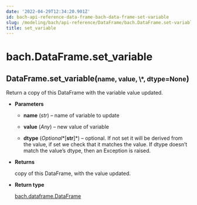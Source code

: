 ```yaml
---
date: '2022-04-29T12:34:20.901Z'
id: bach-api-reference-data-frame-bach-data-frame-set-variable
slug: /modeling/bach/api-reference/DataFrame/bach.DataFrame.set-variable/
title: set_variable
---
```


# bach.DataFrame.set_variable

<div class="method">
<h2 class="signature-class"><span class="additional-name">DataFrame.</span><span class="name">set_variable(</span><small class="parameter-list"><span class="parameter" id="name">name</span>, <span class="parameter" id="value">value</span>, <span class="parameter" id="*">\*</span>, <span class="parameter" id="dtype">dtype=None</span></small>)</h2>


<div class="content">

Return a copy of this DataFrame with the variable value updated.


* **Parameters**

    
    * **name** (*str*) – name of variable to update


    * **value** (*Any*) – new value of variable


    * **dtype** (*Optional**[**str**]*) – optional. If not set it will be derived from the value, if set we check that it
    matches the value. If dtype doesn’t match the value’s dtype, then an Exception is raised.



* **Returns**

    copy of this DataFrame, with the value updated.



* **Return type**

    [bach.dataframe.DataFrame](/docs/modeling/bach/api-reference/DataFrame/bach.DataFrame/#bach.DataFrame)



</div>

</div>
